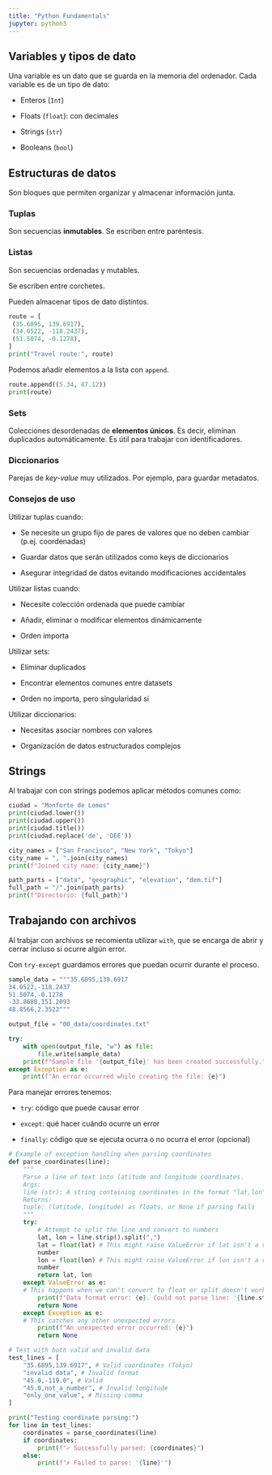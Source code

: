 ```yaml
---
title: "Python Fundamentals"
jupyter: python3
---
```


## Variables y tipos de dato

Una variable es un dato que se guarda en la memoria del ordenador. Cada variable es de un tipo de dato:

* Enteros (`Int`)

* Floats (`float`): con decimales

* Strings (`str`)

* Booleans (`bool`)

## Estructuras de datos

Son bloques que permiten organizar y almacenar información junta.

### Tuplas

Son secuencias **inmutables**. Se escriben entre paréntesis.

### Listas

Son secuencias ordenadas y mutables. 

Se escriben entre corchetes. 

Pueden almacenar tipos de dato distintos.


```python
route = [
 (35.6895, 139.6917), 
 (34.0522, -118.2437), 
 (51.5074, -0.1278),
]
print("Travel route:", route)
```

Podemos añadir elementos a la lista con `append`.


```python
route.append((5.34, 87.12))
print(route)
```

### Sets

Colecciones desordenadas de **elementos únicos**. Es decir, eliminan duplicados automáticamente. Es útil para trabajar con identificadores.

### Diccionarios

Parejas de *key-value* muy utilizados. Por ejemplo, para guardar metadatos.

### Consejos de uso

Utilizar tuplas cuando:

* Se necesite un grupo fijo de pares de valores que no deben cambiar (p.ej. coordenadas)

* Guardar datos que serán utilizados como keys de diccionarios

* Asegurar integridad de datos evitando modificaciones accidentales

Utilizar listas cuando:

* Necesite colección ordenada que puede cambiar

* Añadir, eliminar o modificar elementos dinámicamente

* Orden importa

Utilizar sets:

* Eliminar duplicados

* Encontrar elementos comunes entre datasets

* Orden no importa, pero singularidad sí

Utilizar diccionarios:

* Necesitas asociar nombres con valores

* Organización de datos estructurados complejos

## Strings

Al trabajar con con strings podemos aplicar métodos comunes como:

```python
ciudad = "Monforte de Lemos"
print(ciudad.lower())
print(ciudad.upper())
print(ciudad.title())
print(ciudad.replace('de', 'DEE'))
```


```python
city_names = ["San Francisco", "New York", "Tokyo"]
city_name = ", ".join(city_names)
print(f"Joined city name: {city_name}")
```

```python
path_parts = ["data", "geographic", "elevation", "dem.tif"]
full_path = "/".join(path_parts)
print(f"Directorio: {full_path}")
```

## Trabajando con archivos

Al trabjar con archivos se recomienta utilizar `with`, que se encarga de abrir y cerrar incluso si ocurre algún error.

Con `try-except` guardamos errores que puedan ocurrir durante el proceso.

```python
sample_data = """35.6895,139.6917
34.0522,-118.2437
51.5074,-0.1278
-33.8688,151.2093
48.8566,2.3522"""

output_file = "00_data/coordinates.txt"

try:
    with open(output_file, "w") as file:
        file.write(sample_data)
    print(f"Sample file '{output_file}' has been created successfully.")
except Exception as e:
    print(f"An error occurred while creating the file: {e}")
```

Para manejar errores tenemos:

* `try`: código que puede causar error

* `except`: qué hacer cuándo ocurre un error

* `finally`: código que se ejecuta ocurra o no ocurra el error (opcional)

```python
# Example of exception handling when parsing coordinates
def parse_coordinates(line):
    """
    Parse a line of text into latitude and longitude coordinates.
    Args:
    line (str): A string containing coordinates in the format "lat,lon"
    Returns:
    tuple: (latitude, longitude) as floats, or None if parsing fails
    """
    try:
        # Attempt to split the line and convert to numbers
        lat, lon = line.strip().split(",")
        lat = float(lat) # This might raise ValueError if lat isn't a valid
        number
        lon = float(lon) # This might raise ValueError if lon isn't a valid
        number
        return lat, lon
    except ValueError as e:
    # This happens when we can't convert to float or split doesn't work as
        print(f"Data format error: {e}. Could not parse line: '{line.strip()}'")
        return None
    except Exception as e:
    # This catches any other unexpected errors
        print(f"An unexpected error occurred: {e}")
        return None

# Test with both valid and invalid data
test_lines = [
    "35.6895,139.6917", # Valid coordinates (Tokyo)
    "invalid data", # Invalid format
    "45.0,-119.0", # Valid
    "45.0,not_a_number", # Invalid longitude
    "only_one_value", # Missing comma
]

print("Testing coordinate parsing:")
for line in test_lines:
    coordinates = parse_coordinates(line)
    if coordinates:
        print(f"✓ Successfully parsed: {coordinates}")
    else:
        print(f"✗ Failed to parse: '{line}'")
```
